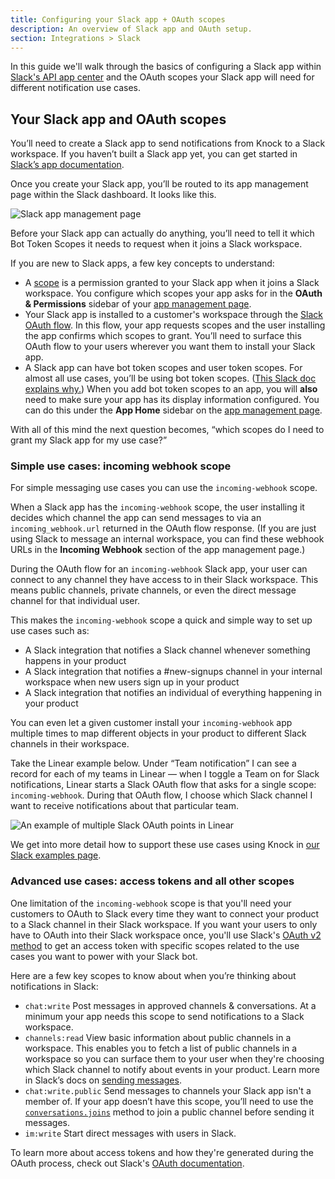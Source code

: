 ```yaml
---
title: Configuring your Slack app + OAuth scopes
description: An overview of Slack app and OAuth setup. 
section: Integrations > Slack
---
```



In this guide we'll walk through the basics of configuring a Slack app within [Slack's API app center](https://api.slack.com/apps) and the OAuth scopes your Slack app will need for different notification use cases.  

## Your Slack app and OAuth scopes

You’ll need to create a Slack app to send notifications from Knock to a Slack workspace. If you haven’t built a Slack app yet, you can get started in [Slack’s app documentation](https://api.slack.com/authentication/basics).

Once you create your Slack app, you’ll be routed to its app management page within the Slack dashboard. It looks like this.

![Slack app management page](/images/slack-app-management-page.png)

Before your Slack app can actually do anything, you’ll need to tell it which Bot Token Scopes it needs to request when it joins a Slack workspace.

If you are new to Slack apps, a few key concepts to understand:

- A [scope](https://api.slack.com/scopes) is a permission granted to your Slack app when it joins a Slack workspace. You configure which scopes your app asks for in the **OAuth & Permissions** sidebar of your [app management page](https://api.slack.com/apps).
- Your Slack app is installed to a customer's workspace through the [Slack OAuth flow](https://api.slack.com/authentication/oauth-v2). In this flow, your app requests scopes and the user installing the app confirms which scopes to grant. You’ll need to surface this OAuth flow to your users wherever you want them to install your Slack app.
- A Slack app can have bot token scopes and user token scopes. For almost all use cases, you’ll be using bot token scopes. ([This Slack doc explains why.](https://api.slack.com/authentication/basics)) When you add bot token scopes to an app, you will **also** need to make sure your app has its display information configured. You can do this under the **App Home** sidebar on the [app management page](https://api.slack.com/apps).

With all of this mind the next question becomes, “which scopes do I need to grant my Slack app for my use case?”

### Simple use cases: incoming webhook scope

For simple messaging use cases you can use the `incoming-webhook` scope.

When a Slack app has the `incoming-webhook` scope, the user installing it decides which channel the app can send messages to via an `incoming_webhook.url` returned in the OAuth flow response. (If you are just using Slack to message an internal workspace, you can find these webhook URLs in the **Incoming Webhook** section of the app management page.)

During the OAuth flow for an `incoming-webhook` Slack app, your user can connect to any channel they have access to in their Slack workspace. This means public channels, private channels, or even the direct message channel for that individual user.

This makes the `incoming-webhook` scope a quick and simple way to set up use cases such as:
- A Slack integration that notifies a Slack channel whenever something happens in your product
- A Slack integration that notifies a #new-signups channel in your internal workspace when new users sign up in your product
- A Slack integration that notifies an individual of everything happening in your product

You can even let a given customer install your `incoming-webhook` app multiple times to map different objects in your product to different Slack channels in their workspace.

Take the Linear example below. Under “Team notification” I can see a record for each of my teams in Linear — when I toggle a Team on for Slack notifications, Linear starts a Slack OAuth flow that asks for a single scope: `incoming-webhook`. During that OAuth flow, I choose which Slack channel I want to receive notifications about that particular team.

![An example of multiple Slack OAuth points in Linear](/images/linear-slack-start-oauth-flow.png)

We get into more detail how to support these use cases using Knock in [our Slack examples page](/slack/slack-examples). 

### Advanced use cases: access tokens and all other scopes

One limitation of the `incoming-webhook` scope is that you'll need your customers to OAuth to Slack every time they want to connect your product to a Slack channel in their Slack workspace. If you want your users to only have to OAuth into their Slack workspace once, you'll use Slack's [OAuth v2 method](https://api.slack.com/authentication/oauth-v2) to get an access token with specific scopes related to the use cases you want to power with your Slack bot. 

Here are a few key scopes to know about when you’re thinking about notifications in Slack:
- `chat:write` Post messages in approved channels & conversations. At a minimum your app needs this scope to send notifications to a Slack workspace.
- `channels:read` View basic information about public channels in a workspace. This enables you to fetch a list of public channels in a workspace so you can surface them to your user when they're choosing which Slack channel to notify about events in your product. Learn more in Slack’s docs on [sending messages](https://api.slack.com/messaging/sending).
- `chat:write.public` Send messages to channels your Slack app isn't a member of. If your app doesn’t have this scope, you’ll need to use the [`conversations.joins`](https://api.slack.com/methods/conversations.join) method to join a public channel before sending it messages.
- `im:write` Start direct messages with users in Slack.

To learn more about access tokens and how they're generated during the OAuth process, check out Slack's [OAuth documentation](https://api.slack.com/authentication/oauth-v2).